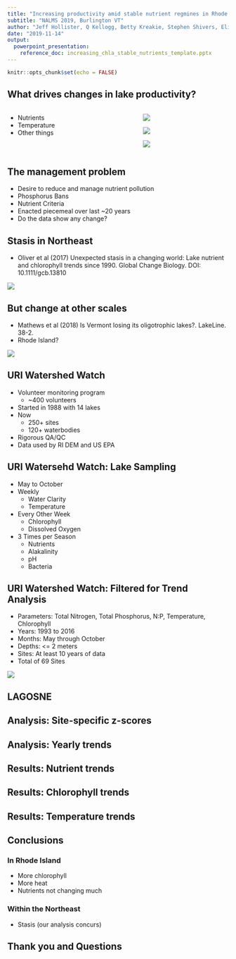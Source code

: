 ```yaml
---
title: "Increasing productivity amid stable nutrient regmines in Rhode Island Lakes and Reservoirs"
subtitle: "NALMS 2019, Burlington VT"
author: "Jeff Hollister, Q Kellogg, Betty Kreakie, Stephen Shivers, Elizabeth Herron, Linda Green, Bryan Milstead, and Art Gold"
date: "2019-11-14"
output:  
  powerpoint_presentation:
    reference_doc: increasing_chla_stable_nutrients_template.pptx
---
```


```r
knitr::opts_chunk$set(echo = FALSE)
```


## What drives changes in lake productivity?
::::::::::::::{.columns}
:::{.column}
- Nutrients
- Temperature
- Other things
:::
:::{.column}

![](figures/es-2016-02575v_0006.jpeg)

![](figures/tn_tp_chla_plot.jpg)

![](figures/temp_chla_plot.jpg)
:::
::::::::::::::

## The management problem

- Desire to reduce and manage nutrient pollution
- Phosphorus Bans
- Nutrient Criteria
- Enacted piecemeal over last ~20 years
- Do the data show any change?

## Stasis in Northeast

- Oliver et al (2017) Unexpected stasis in a changing world: Lake nutrient and
chlorophyll trends since 1990. Global Change Biology. DOI: 10.1111/gcb.13810

![](figures/10.1111-gcb.13810Figure138100001.jpg)

## But change at other scales

- Mathews et al (2018) Is Vermont losing its oligotrophic lakes?. LakeLine. 38-2.
- Rhode Island?

![](figures/mathews_vt_olgio_lakeline_fig2.jpg)

## URI Watershed Watch

- Volunteer monitoring program
  - ~400 volunteers
- Started in 1988 with 14 lakes
- Now
  - 250+ sites
  - 120+ waterbodies
- Rigorous QA/QC
- Data used by RI DEM and US EPA

## URI Watersehd Watch: Lake Sampling

- May to October
- Weekly
  - Water Clarity
  - Temperature
- Every Other Week
  - Chlorophyll
  - Dissolved Oxygen
- 3 Times per Season
  - Nutrients
  - Alakalinity
  - pH
  - Bacteria
  
## URI Watershed Watch: Filtered for Trend Analysis

- Parameters: Total Nitrogen, Total Phosphorus, N:P, Temperature, Chlorophyll
- Years: 1993 to 2016
- Months: May through October
- Depths: <= 2 meters
- Sites: At least 10 years of data
- Total of 69 Sites

![](figures/ww_map.jpg)

## LAGOSNE

## Analysis: Site-specific z-scores

## Analysis: Yearly trends

## Results: Nutrient trends

## Results: Chlorophyll trends

## Results: Temperature trends

## Conclusions

### In Rhode Island
- More chlorophyll
- More heat
- Nutrients not changing much

### Within the Northeast
- Stasis (our analysis concurs)

## Thank you and Questions